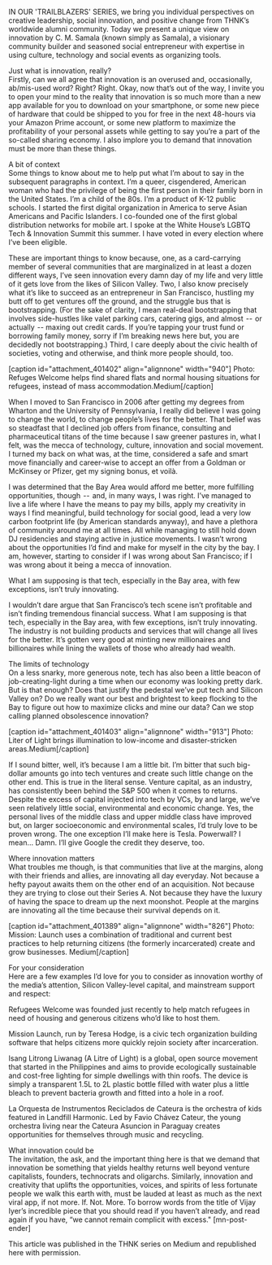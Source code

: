 

IN OUR 'TRAILBLAZERS' SERIES, we bring you individual perspectives on creative leadership, social innovation, and positive change from THNK’s worldwide alumni community. Today we present a unique view on innovation by C. M. Samala (known simply as Samala), a visionary community builder and seasoned social entrepreneur with expertise in using culture, technology and social events as organizing tools.

 Just what is innovation, really?  
Firstly, can we all agree that innovation is an overused and, occasionally, ab/mis-used word? Right? Right. Okay, now that’s out of the way, I invite you to open your mind to the reality that innovation is so much more than a new app available for you to download on your smartphone, or some new piece of hardware that could be shipped to you for free in the next 48-hours via your Amazon Prime account, or some new platform to maximize the profitability of your personal assets while getting to say you’re a part of the so-called sharing economy. I also implore you to demand that innovation must be more than these things. 

 A bit of context  
Some things to know about me to help put what I’m about to say in the subsequent paragraphs in context. I’m a queer, cisgendered, American woman who had the privilege of being the first person in their family born in the United States. I’m a child of the 80s. I’m a product of K-12 public schools. I started the first digital organization in America to serve Asian Americans and Pacific Islanders. I co-founded one of the first global distribution networks for mobile art. I spoke at the White House’s LGBTQ Tech & Innovation Summit this summer. I have voted in every election where I’ve been eligible.

These are important things to know because, one, as a card-carrying member of several communities that are marginalized in at least a dozen different ways, I’ve seen innovation every damn day of my life and very little of it gets love from the likes of Silicon Valley. Two, I also know precisely what it’s like to succeed as an entrepreneur in San Francisco, hustling my butt off to get ventures off the ground, and the struggle bus that is bootstrapping. (For the sake of clarity, I mean real-deal bootstrapping that involves side-hustles like valet parking cars, catering gigs, and almost  --  or actually  -- maxing out credit cards. If you’re tapping your trust fund or borrowing family money, sorry if I’m breaking news here but, you are decidedly not bootstrapping.) Third, I care deeply about the civic health of societies, voting and otherwise, and think more people should, too.

[caption id="attachment_401402" align="alignnone" width="940"] Photo: Refuges Welcome helps find shared flats and normal housing situations for refugees, instead of mass accommodation.Medium[/caption]

When I moved to San Francisco in 2006 after getting my degrees from Wharton and the University of Pennsylvania, I really did believe I was going to change the world, to change people’s lives for the better. That belief was so steadfast that I declined job offers from finance, consulting and pharmaceutical titans of the time because I saw greener pastures in, what I felt, was the mecca of technology, culture, innovation and social movement. I turned my back on what was, at the time, considered a safe and smart move financially and career-wise to accept an offer from a Goldman or McKinsey or Pfizer, get my signing bonus, et voilà.

I was determined that the Bay Area would afford me better, more fulfilling opportunities, though  --  and, in many ways, I was right. I’ve managed to live a life where I have the means to pay my bills, apply my creativity in ways I find meaningful, build technology for social good, lead a very low carbon footprint life (by American standards anyway), and have a plethora of community around me at all times. All while managing to still hold down DJ residencies and staying active in justice movements. I wasn’t wrong about the opportunities I’d find and make for myself in the city by the bay. I am, however, starting to consider if I was wrong about San Francisco; if I was wrong about it being a mecca of innovation.


What I am supposing is that tech, especially in the Bay area, with few exceptions, isn’t truly innovating. 

I wouldn’t dare argue that San Francisco’s tech scene isn’t profitable and isn’t finding tremendous financial success. What I am supposing is that tech, especially in the Bay area, with few exceptions, isn’t truly innovating. The industry is not building products and services that will change all lives for the better. It’s gotten very good at minting new millionaires and billionaires while lining the wallets of those who already had wealth.

 The limits of technology  
On a less snarky, more generous note, tech has also been a little beacon of job-creating-light during a time when our economy was looking pretty dark. But is that enough? Does that justify the pedestal we’ve put tech and Silicon Valley on? Do we really want our best and brightest to keep flocking to the Bay to figure out how to maximize clicks and mine our data? Can we stop calling planned obsolescence innovation?

[caption id="attachment_401403" align="alignnone" width="913"] Photo: Liter of Light brings illumination to low-income and disaster-stricken areas.Medium[/caption]

If I sound bitter, well, it’s because I am a little bit. I’m bitter that such big-dollar amounts go into tech ventures and create such little change on the other end. This is true in the literal sense. Venture capital, as an industry, has consistently been behind the S&P 500 when it comes to returns. Despite the excess of capital injected into tech by VCs, by and large, we’ve seen relatively little social, environmental and economic change. Yes, the personal lives of the middle class and upper middle class have improved but, on larger socioeconomic and environmental scales, I’d truly love to be proven wrong. The one exception I’ll make here is Tesla. Powerwall? I mean… Damn. I’ll give Google the credit they deserve, too.

 Where innovation matters  
What troubles me though, is that communities that live at the margins, along with their friends and allies, are innovating all day everyday. Not because a hefty payout awaits them on the other end of an acquisition. Not because they are trying to close out their Series A. Not because they have the luxury of having the space to dream up the next moonshot. People at the margins are innovating all the time because their survival depends on it.

[caption id="attachment_401389" align="alignnone" width="826"] Photo: Mission: Launch uses a combination of traditional and current best practices to help returning citizens (the formerly incarcerated) create and grow businesses. Medium[/caption]

 For your consideration  
Here are a few examples I’d love for you to consider as innovation worthy of the media’s attention, Silicon Valley-level capital, and mainstream support and respect:

  Refugees Welcome was founded just recently to help match refugees in need of housing and generous citizens who’d like to host them.  

 Mission Launch, run by Teresa Hodge, is a civic tech organization building software that helps citizens more quickly rejoin society after incarceration.  

 Isang Litrong Liwanag (A Litre of Light) is a global, open source movement that started in the Philippines and aims to provide ecologically sustainable and cost-free lighting for simple dwellings with thin roofs. The device is simply a transparent 1.5L to 2L plastic bottle filled with water plus a little bleach to prevent bacteria growth and fitted into a hole in a roof.  

 La Orquesta de Instrumentos Reciclados de Cateura is the orchestra of kids featured in Landfill Harmonic. Led by Favio Chávez Cateur, the young orchestra living near the Cateura Asuncion in Paraguay creates opportunities for themselves through music and recycling.  

 What innovation could be  
The invitation, the ask, and the important thing here is that we demand that innovation be something that yields healthy returns well beyond venture capitalists, founders, technocrats and oligarchs. Similarly, innovation and creativity that uplifts the opportunities, voices, and spirits of less fortunate people we walk this earth with, must be lauded at least as much as the next viral app, if not more. If. Not. More. To borrow words from the title of Vijay Iyer’s incredible piece that you should read if you haven’t already, and read again if you have, “we cannot remain complicit with excess." [mn-post-ender]

This article was published in the THNK series on Medium and republished here with permission.